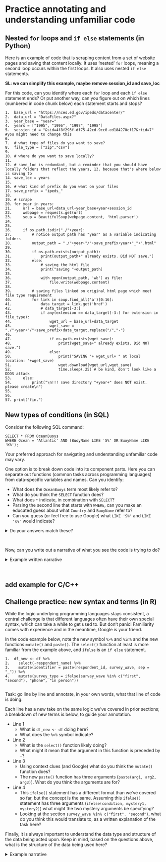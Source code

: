 # Practice annotating and understanding unfamiliar code

## Nested `for` loops and `if else` statements (in Python)

Here is an example of code that is scraping content from a set of website pages and saving that content locally. It uses 'nested' `for` loops, meaning a second loop occurs within the first loops. It also uses nested `if else` statements. 

__SL: we can simplify this example, maybe remove session_id and save_loc__

For this code, can you identify where each `for` loop and each `if else` statement ends? Or put another way, can you figure out on which lines (numbered in code chunk below) each statement starts and stops?

```
1.  base_url = "https://nces.ed.gov/ipeds/datacenter/"
2.  data_url = "DataFiles.aspx?"
3.  year_base = "year="
4.  years = ["1995", "1996", "1997", "1998"]
5.  session_id = "&sid=4f8f293f-df75-42cd-9cc0-ed184270cf17&rtid=7"  #you might need to change this
6. 
7.  # what type of files do you want to save?
8.  file_type = ["zip","csv"]
9. 
10. # where do you want to save locally?
11. 
12. # save_loc is redundant, but a reminder that you should have locally folders that reflect the years, 13. because that's where below is saving to
14. save_loc = years 
15. 
16. # what kind of prefix do you want on your files
17. save_prefix = "ipeds_" 
18. 
19. # scrape
20. for year in years:
21.     url = base_url+data_url+year_base+year+session_id 
22.     webpage = requests.get(url)
23.     soup = BeautifulSoup(webpage.content, 'html.parser')
24. 
25. 
26.     if os.path.isdir("./"+year):
27.         # notice output path has "year" as a variable indicating folders
28.         output_path = "./"+year+"/"+save_prefix+year+"_"+".html"
29.     
30.         if os.path.exists(output_path):
31.             print(output_path+" already exists. Did NOT save.")
32.         else:
33.             # saving the html file
34.             print("saving "+output_path)
35.     
36.             with open(output_path, 'wb') as file:
37.                 file.write(webpage.content) 
38.             
39.         # saving files linked on original html page which meet file type requirement
40.         for link in soup.find_all('a')[0:16]:  
41.             data_target = link.get('href')
42.             # data_target[-3:]
43.             if any(extension == data_target[-3:] for extension in file_type):
44.                 wget_url = base_url+data_target
45.                 wget_save = "./"+year+"/"+save_prefix+data_target.replace("/","-")
46.     
47.                 if os.path.exists(wget_save):
48.                     print(wget_save+" already exists. Did NOT save.")
49.                 else:
50.                     print("SAVING "+ wget_url+ " at local location: "+wget_save)
51.                     wget.download(wget_url,wget_save)
52.                     time.sleep(.25) # be kind, don't look like a DDOS attack
53.     else:
54.         print("\n!!! save directory "+year+" does NOT exist. please create\n")
55.     
56.     
57. print("fin.")

```

## New types of conditions (in SQL)

Consider the following SQL command:

```
SELECT * FROM OceanBuoys
WHERE Ocean = 'Atlantic' AND (BuoyName LIKE 'S%' OR BuoyName LIKE 'K%');

```

Your preferred approach for navigating and understanding unfamiliar code may vary.\

One option is to break down code into its component parts. Here you can separate out functions (common tasks across programming languages) from data-specific variables and names. Can you identify:

- What does the `OceanBuoys` term most likely refer to?
- What do you think the `SELECT` function does?
- What does `*` indicate, in combination with `SELECT`? 
- Parsing the second line that starts with `WHERE`, can you make an educated guess about what `Country` and `BuoyName` refer to?
- Can you guess (or feel free to use Google) what `LIKE 'S%'` and `LIKE 'K%'` would indicate?

<details>
<summary>Do your answers match these?</summary>
- The `OceanBuoys` term here refers to a table or dataframe. 
- The `SELECT` function selects columns from a table. 
- The `*` here indicates that we want to return all columns from the table. 
- The `OceanBuoys` table must have columns named `Country` and `BuoyName`. 
- `LIKE` is used for pattern matching. This code is matching values that start with "S" or with "K".
</details>\

Now, can you write out a narrative of what you see the code is trying to do?\

<details>
<summary>Example written narrative</summary>
Starting from the `OceanBuoys` table, return all columns but only rows where `Country` is equal to "Spain" __and__ where the `BuoyName` value starts with "S" or "K".

</details>\

## add example for C/C++


## Challenge practice: new syntax and terms (in R)

While the logic underlying programming languages stays consistent, a central challenge is that different languages often have their own special syntax, which can take a while to get used to. But don't panic! Familiarity comes with experience and in the meantime, Google is your friend.\

In the code example below, note the new symbol `%>%` and `%in%` and the new functions `mutate()` and `paste()`. The `select()` function at least is more familiar from the example above, and `ifelse` is an `if else` statement.

```
1.  df_new <- df %>% 
2.    select(-respondent_name) %>% 
3.    mutate(identifier = paste(respondent_id, survey_wave, sep = "_")) %>% 
4.    mutate(survey_type = ifelse(survey_wave %in% c("first", "second"), "phone", "in person"))
  
```
Task: go line by line and annotate, in your own words, what that line of code is doing.\

Each line has a new take on the same logic we've covered in prior sections; a breakdown of new terms is below, to guide your annotation.

- Line 1
  - What is `df_new <- df` doing here?
  - What does the `%>%` symbol indicate?
- Line 2
  - What is the `select()` function likely doing? 
  - What might it mean that the argument in this function is preceded by `-`?
- Line 3
  - Using context clues (and Google) what do you think the `mutate()` function does?
  - The new `paste()` function has three arguments (`paste(arg1, arg2, arg3)`). What do you think the arguments are for?
- Line 4
  - This `ifelse()` statement has a different format than we've covered so far, but the concept is the same. Assuming this `ifelse()` statement has three arguments (`ifelse(condition, mystery1, mystery2)`) what might the two mystery arguments be specifying?
  - Looking at the section `survey_wave %in% c("first", "second")`, what do you think this would translate to, as a written explanation of the task here?
  
Finally, it is always important to understand the data type and structure of the data being acted upon. Keep in mind, based on the questions above, what is the structure of the data being used here?
  
<details>
<summary>Example narrative</summary>
Starting from the table/dataframe called "df", we want to keep (select) all columns _except_ the column named "respondent_name".\

Then, make a new column called "identifier". This new column is created by pasting together the value in the "respondent_id" column and the "survey_wave" column, separated by an underscore.\

Then, make another new column called "survey_type". The values in this column are determined by an `ifelse` statement: if the value in the "survey_wave" column is any of the values specified in the list `("first", "second")` (so if the value is "first" or "second"), then the value in the "survey_type" column will be "phone". Otherwise, the value will be "in person".\

</details>\
